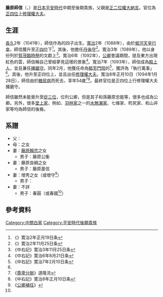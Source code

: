 {{東亞男性歷史人物
|名稱 = 藤原 師信
|身份 = 
|國家 = 日本
|時代 = [[平安時代|平安時代]]中期至後期
|主君 = [[堀河天皇|堀河天皇]]=
|屆數 =
|最高職務 = [[修理職|修理權大夫]]
|前任 =
|繼任 = 
|圖片名稱 =
|圖片大小 = 
|圖片說明 =
|氏 = 
|姓 = [[藤原氏|藤原氏]]
|羅馬拼音 = Fujiwara no Moronobu
|假名 = {{lang|ja|ふじわら の もろのぶ}}
|官職 = [[丹後國|丹後守]]→{{Link-ja|內藏寮|内蔵寮|內藏頭}}→[[殿上人|殿上人]]兼[[播磨國|播磨守]]→[[媞子內親王|郁芳門院]]{{Link-ja|院司|院司|院別當}}<br>[[修理職|修理權大夫]]兼播磨守
|位階 = [[正四位|正四位]]下→正四位上
|信仰 =
|出身地 =
|世系 = [[藤原北家|藤原北家]]{{Link-ja|九條流|九条流}}{{Link-ja|中關白家|中関白家}}
|初名 = 
|乳名 = <!--日本、朝鮮、琉球以外人物用-->
|幼名 = 
|別名 =
|法號 = 
|院號 = 
|其他名號 = 
|出生日期 = [[長久_(年號)|長久]]2年（1041年）
|出生地點 =
|逝世日期 = [[寬治|寬治]]8年正月10日（1094年1月28日）
|逝世地點 = 
|廟號 =
|諡號 =
|墓葬 =
|祠廟 =
|父親 = {{Link-ja|藤原經輔|藤原経輔}}
|嫡母 = 
|母親 = {{Link-ja|藤原資業|藤原資業}}之女
|繼父=
|繼母=
|養父=
|養母=
|猶父= <!--日本人用-->
|烏帽子親= 
|正室 = 
|妻 = [[藤原賴宗|藤原賴宗]]之女<br>藤原良綱之女<br>增秀或增守之女
|繼室 =
|側室 =
|正室之父 = 
|正室之嫡母 =
|正室之母 =
|妻之父 = 
|妻之嫡母 =
|妻之母 =
|繼室之父 =
|繼室之嫡母 =
|繼室之母 =
|兄弟 = {{Link-ja|藤原師家|藤原師家}}<br>{{Link-ja|藤原長房|藤原長房}}<br>藤原師基<br>{{Link-ja|增譽|増誉}}（[[園城寺|園城寺]][[僧正|大僧正]]）<br>藤原家平<br>仁惠<br>珎覺<br>隆觀<br>藤原文時
|姊妹 = {{Link-ja|藤原忠家|藤原忠家}}室<br>藤原信子（{{Link-ja|藤原信長|藤原信長}}養女，[[藤原師通|藤原師通]]室）
|子 = 藤原公衡<br>藤原基信<br>{{Link-ja|藤原經忠|藤原経忠}}<br>春圓或春國
|女 = 
|養子 = 
|養女 =
|猶子 = <!--日本人用-->
|婿養子 = <!--日本人用-->
|烏帽子子 = <!--日本人用-->
|繼子 =
|繼女 =
|其他親屬 = [[藤原實政|藤原實政]]（舅父）
|出身 = <!---此处指科举出身--->
|功名 = 
|經歷 = 
|著作 =
|注釋 =
}}

'''藤原師信'''（{{jpn|j=藤原師信|hg=ふじわら の もろのぶ|rm=Fujiwara no Moronobu}}，{{bd|1041年||1094年|1月28日|catIdx=Fujiwara no Moronobu}}）是[[日本|日本]][[平安時代|平安時代]]中期至後期貴族，父親是[[正二位|正二位]][[大納言|權大納言]]{{Link-ja|藤原經輔|藤原経輔}}。官位為[[正四位|正四位]]上[[修理職|修理權大夫]]。

== 生涯 ==
[[長久_(年號)|長久]]2年（1041年），師信作為{{Link-ja|藤原經輔|藤原経輔}}的四子出生。[[寬治|寬治]]2年（1088年），由於[[堀河天皇|堀河天皇]][[行幸|行幸]]，師信獲升至[[正四位|正四位]]下<ref>《{{Link-ja|中右記|中右記}}》寛治2年正月19日条</ref>。其後，他擔任[[丹後國|丹後守]]<ref>《{{Link-ja|後時二條師通記|後二条師通記}}》寛治2年11月25日条</ref>。寬治3年（1089年），他以{{Link-ja|內藏寮|内蔵寮|內藏頭}}身份列於[[葵祭|賀茂臨時祭]]的文獻上<ref>《中右記》寛治3年11月25日条</ref>。寬治6年（1092年），[[公卿|公卿]]會議期間，提及東方出現紅色的雲，師信稱自己曾經夢見這樣的景象<ref>《中右記》寛治6年8月21日条</ref>。寬治7年（1093年），師信成為[[殿上人|殿上人]]，並且兼任[[播磨國|播磨守]]。同年2月，他獲任命為[[媞子内親王|郁芳門院]]的{{Link-ja|院司|院司|院別當}}<ref>《中右記》寛治7年2月10日条</ref>，獲評為「執行萬事」<ref name="b" />。其後，他升至正四位上，並且出任[[修理職|修理權大夫]]。寬治8年正月10日（1094年1月28日），師信由於[[糖尿病|糖尿病]]而死去，享年54歲<ref name="a">《[[尊卑分脈|尊卑分脈]]》道隆流</ref><ref name="b">《中右記》寛治8年正月10日条</ref>。最終官位是正四位上行修理權大夫播磨守。

師信雖然未能晉升至[[從三位|從三位]]，位列公卿，但是其子{{Link-ja|藤原經忠|藤原経忠}}和孫藤原忠能等，很多也成為公卿。另外，很多[[堂上家|堂上家]]，例如{{Link-ja|坊門家|坊門家}}、[[羽林家|羽林家]]之一的[[水無瀨家|水無瀨家]]、七條家、町尻家、{{Link-ja|櫻井家|桜井家}}和山井家等均為師信的後裔。

== 系譜 ==
*父：{{Link-ja|藤原經輔|藤原経輔}}
*母：{{Link-ja|藤原資業|藤原資業}}之女
*妻：[[藤原賴宗|藤原賴宗]]之女
**男子：藤原公衡
*妻：藤原良綱之女
**男子：藤原基信
*妻：增秀之女（或增守<ref>《[[公卿補任|公卿補任]]》</ref>）
**男子：{{Link-ja|藤原經忠|藤原経忠}}
*妻：不詳
**男子：春圓（或春國<ref name="a" />）

==參考資料==
{{reflist}}

{{DEFAULTSORT:Fujiwara no Moronobu}}
[[Category:中關白家|Category:中關白家]]
[[Category:平安時代後期貴族|Category:平安時代後期貴族]]